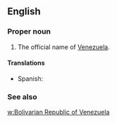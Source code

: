 ==English==

===Proper noun===
{{en-proper noun|sg=[[Bolivarian]] [[republic|Republic]] of [[Venezuela]]}}

# The official name of [[Venezuela]].

====Translations====
{{trans-top|official name of Venezuela}}
* Spanish: {{t|es|República Bolivariana de Venezuela|f}}
{{trans-mid}}
{{trans-bottom}}

===See also===
[[w:Venezuela|w:Bolivarian Republic of Venezuela]]